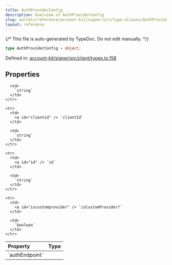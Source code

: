 ```yaml
---
title: AuthProviderConfig
description: Overview of AuthProviderConfig
slug: wallets/reference/account-kit/signer/src/type-aliases/AuthProviderConfig
layout: reference
---
```


{/* This file is auto-generated by TypeDoc. Do not edit manually. */}

```ts
type AuthProviderConfig = object;
```

Defined in: [account-kit/signer/src/client/types.ts:158](https://github.com/alchemyplatform/aa-sdk/blob/9f926c402d1661309abbf8eae8431e52e8c5e53f/account-kit/signer/src/client/types.ts#L158)

## Properties

<table>
  <thead>
    <tr>
      <th align="left">Property</th>
      <th align="left">Type</th>
    </tr>
  </thead>

  <tbody>
    <tr>
      <td>
        <a id="authendpoint" /> `authEndpoint`
      </td>

      <td>
        `string`
      </td>
    </tr>

    <tr>
      <td>
        <a id="clientid" /> `clientId`
      </td>

      <td>
        `string`
      </td>
    </tr>

    <tr>
      <td>
        <a id="id" /> `id`
      </td>

      <td>
        `string`
      </td>
    </tr>

    <tr>
      <td>
        <a id="iscustomprovider" /> `isCustomProvider?`
      </td>

      <td>
        `boolean`
      </td>
    </tr>

  </tbody>
</table>
